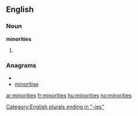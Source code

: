 ==English==

===Noun===
'''minorities'''

# {{plural of|[[minority]]}}

===Anagrams===
* {{alphagram|eiiimnorst}}
* [[minoritise#English|minoritise]]

[[Category:English plurals ending in "-ies"]]

[[ar:minorities]]
[[fr:minorities]]
[[hu:minorities]]
[[no:minorities]]